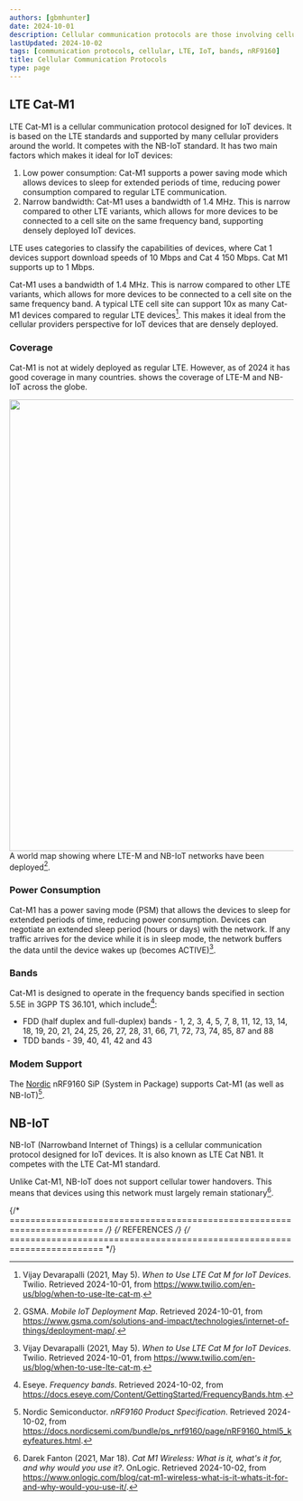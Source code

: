 ```yaml
---
authors: [gbmhunter]
date: 2024-10-01
description: Cellular communication protocols are those involving cellular networks. This includes GSM, CDMA, LTE, LTE Cat-M1, and NB-IoT.
lastUpdated: 2024-10-02
tags: [communication protocols, cellular, LTE, IoT, bands, nRF9160]
title: Cellular Communication Protocols
type: page
---
```


<WarningIsNotes />

## LTE Cat-M1

LTE Cat-M1 is a cellular communication protocol designed for IoT devices. It is based on the LTE standards and supported by many cellular providers around the world. It competes with the NB-IoT standard. It has two main factors which makes it ideal for IoT devices:

1. Low power consumption: Cat-M1 supports a power saving mode which allows devices to sleep for extended periods of time, reducing power consumption compared to regular LTE communication.
1. Narrow bandwidth: Cat-M1 uses a bandwidth of 1.4 MHz. This is narrow compared to other LTE variants, which allows for more devices to be connected to a cell site on the same frequency band, supporting densely deployed IoT devices.

LTE uses categories to classify the capabilities of devices, where Cat 1 devices support download speeds of 10 Mbps and Cat 4 150 Mbps. Cat M1 supports up to 1 Mbps.

Cat-M1 uses a bandwidth of 1.4 MHz. This is narrow compared to other LTE variants, which allows for more devices to be connected to a cell site on the same frequency band. A typical LTE cell site can support 10x as many Cat-M1 devices compared to regular LTE devices[^twilio-lte-cat-m-for-iot-devices]. This makes it ideal from the cellular providers perspective for IoT devices that are densely deployed.

### Coverage

Cat-M1 is not at widely deployed as regular LTE. However, as of 2024 it has good coverage in many countries. <IRef iref="gsma-mobile-iot-deployment-map" /> shows the coverage of LTE-M and NB-IoT across the globe.

<Image iref="gsma-mobile-iot-deployment-map" src="./_assets/gsma-mobile-iot-deployment-map.webp" width="800px">A world map showing where LTE-M and NB-IoT networks have been deployed[^gsma-mobile-iot-deployment-map].</Image>

### Power Consumption

Cat-M1 has a power saving mode (PSM) that allows the devices to sleep for extended periods of time, reducing power consumption. Devices can negotiate an extended sleep period (hours or days) with the network. If any traffic arrives for the device while it is in sleep mode, the network buffers the data until the device wakes up (becomes ACTIVE)[^twilio-lte-cat-m-for-iot-devices].

### Bands

Cat-M1 is designed to operate in the frequency bands specified in section 5.5E in 3GPP TS 36.101, which include[^eseye-frequency-bands]:

* FDD (half duplex and full-duplex) bands - 1, 2, 3, 4, 5, 7, 8, 11, 12, 13, 14, 18, 19, 20, 21, 24, 25, 26, 27, 28, 31, 66, 71, 72, 73, 74, 85, 87 and 88
* TDD bands - 39, 40, 41, 42 and 43

### Modem Support

The [Nordic](/programming/microcontrollers/nordic/) nRF9160 SiP (System in Package) supports Cat-M1 (as well as NB-IoT)[^nordic-nrf9160-product-spec].

## NB-IoT

NB-IoT (Narrowband Internet of Things) is a cellular communication protocol designed for IoT devices. It is also known as LTE Cat NB1. It competes with the LTE Cat-M1 standard.

Unlike Cat-M1, NB-IoT does not support cellular tower handovers. This means that devices using this network must largely remain stationary[^onlogic-cat-m1-wireless].

{/* ======================================================================== */}
{/* REFERENCES */}
{/* ======================================================================== */}

[^gsma-mobile-iot-deployment-map]: GSMA. _Mobile IoT Deployment Map_. Retrieved 2024-10-01, from https://www.gsma.com/solutions-and-impact/technologies/internet-of-things/deployment-map/.
[^twilio-lte-cat-m-for-iot-devices]: Vijay Devarapalli (2021, May 5). _When to Use LTE Cat M for IoT Devices_. Twilio. Retrieved 2024-10-01, from https://www.twilio.com/en-us/blog/when-to-use-lte-cat-m.
[^onlogic-cat-m1-wireless]: Darek Fanton (2021, Mar 18). _Cat M1 Wireless: What is it, what's it for, and why would you use it?_. OnLogic. Retrieved 2024-10-02, from https://www.onlogic.com/blog/cat-m1-wireless-what-is-it-whats-it-for-and-why-would-you-use-it/.
[^eseye-frequency-bands]: Eseye. _Frequency bands_. Retrieved 2024-10-02, from https://docs.eseye.com/Content/GettingStarted/FrequencyBands.htm.
[^nordic-nrf9160-product-spec]: Nordic Semiconductor. _nRF9160 Product Specification_. Retrieved 2024-10-02, from https://docs.nordicsemi.com/bundle/ps_nrf9160/page/nRF9160_html5_keyfeatures.html.
